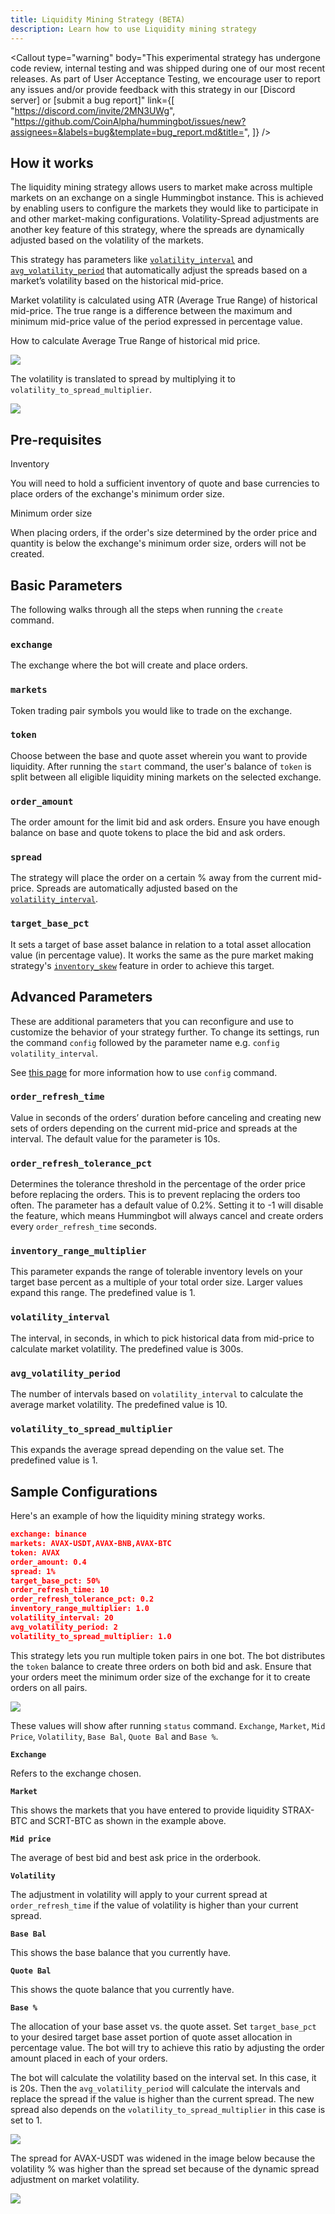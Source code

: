 ```yaml
---
title: Liquidity Mining Strategy (BETA)
description: Learn how to use Liquidity mining strategy
---
```




<Callout
  type="warning"
  body="This experimental strategy has undergone code review, internal testing and was shipped during one of our most recent releases. As part of User Acceptance Testing, we encourage user to report any issues and/or provide feedback with this strategy in our [Discord server] or [submit a bug report]"
  link={[
    "https://discord.com/invite/2MN3UWg",
    "https://github.com/CoinAlpha/hummingbot/issues/new?assignees=&labels=bug&template=bug_report.md&title=",
  ]}
/>

## How it works

The liquidity mining strategy allows users to market make across multiple markets on an exchange on a single Hummingbot instance. This is achieved by enabling users to configure the markets they would like to participate in and other market-making configurations. Volatility-Spread adjustments are another key feature of this strategy, where the spreads are dynamically adjusted based on the volatility of the markets.

This strategy has parameters like [`volatility_interval`](/strategies/liquidity-mining/#volatility_interval) and [`avg_volatility_period`](/strategies/liquidity-mining/#avg_volatility_period) that automatically adjust the spreads based on a market’s volatility based on the historical mid-price.

Market volatility is calculated using ATR (Average True Range) of historical mid-price. The true range is a difference between the maximum and minimum mid-price value of the period expressed in percentage value.

How to calculate Average True Range of historical mid price.

![](/img/Average-true-range.png)

The volatility is translated to spread by multiplying it to `volatility_to_spread_multiplier`.

![](/img/adjusted-spread.png)

## Pre-requisites

Inventory

You will need to hold a sufficient inventory of quote and base currencies to place orders of the exchange's minimum order size.

Minimum order size

When placing orders, if the order's size determined by the order price and quantity is below the exchange's minimum order size, orders will not be created.

## Basic Parameters

The following walks through all the steps when running the `create` command.

### `exchange`

The exchange where the bot will create and place orders.

<Prompt
  prompt="Enter your liquidity mining exchange name? "
  response=">>> Binance"
/>

### `markets`

Token trading pair symbols you would like to trade on the exchange.

<Prompt
  prompt="Enter a list of markets (comma separated, e.g. LTC-USDT,ETH-USDT) "
  response=">>> ETH-USDT"
/>

<Callout
  type="note"
  body="If participating in multiple markets, this strategy only supports trading pairs that share the same base or quote asset."
/>

### `token`

Choose between the base and quote asset wherein you want to provide liquidity. After running the `start` command, the user's balance of `token` is split between all eligible liquidity mining markets on the selected exchange.

<Prompt
  prompt="What asset (base or quote) do you want to use to provide liquidity? "
  response=">>> ETH"
/>

### `order_amount`

The order amount for the limit bid and ask orders. Ensure you have enough balance on base and quote tokens to place the bid and ask orders.

<Prompt
  prompt="What is the size of each order (in ETH amount)? "
  response=">>> 0.008"
/>

### `spread`

The strategy will place the order on a certain % away from the current mid-price. Spreads are automatically adjusted based on the [`volatility_interval`](https://docs.hummingbot.io/strategies/liquidity-mining/#volatility_interval).

<Prompt
  prompt="How far away from the mid price do you want to place bid and ask orders? (Enter 1 to indicate 1%) "
  response=">>> 1"
/>

### `target_base_pct`

It sets a target of base asset balance in relation to a total asset allocation value (in percentage value). It works the same as the pure market making strategy's [`inventory_skew`](/strategies/inventory-skew/) feature in order to achieve this target.

<Prompt
  prompt="For each pair, what is your target base asset percentage? (Enter 20 to indicate 20%) "
  response=">>> 20"
/>

## Advanced Parameters

These are additional parameters that you can reconfigure and use to customize the behavior of your strategy further. To change its settings, run the command `config` followed by the parameter name e.g. `config volatility_interval`.

See [this page](https://docs.hummingbot.io/operation/command-ref/#config) for more information how to use `config` command.

### `order_refresh_time`

Value in seconds of the orders’ duration before canceling and creating new sets of orders depending on the current mid-price and spreads at the interval. The default value for the parameter is 10s.

<Prompt
  prompt="How often do you want to cancel and replace bids and asks (in seconds)? "
  response=">>> 10"
/>

### `order_refresh_tolerance_pct`

Determines the tolerance threshold in the percentage of the order price before replacing the orders. This is to prevent replacing the orders too often. The parameter has a default value of 0.2%. Setting it to -1 will disable the feature, which means Hummingbot will always cancel and create orders every `order_refresh_time` seconds.

<Prompt
  prompt="Enter the percent change in price needed to refresh orders at each cycle (Enter 1 to indicate 1%) "
  response=">>> 0.2"
/>

### `inventory_range_multiplier`

This parameter expands the range of tolerable inventory levels on your target base percent as a multiple of your total order size. Larger values expand this range. The predefined value is 1.

<Prompt
  prompt="What is your tolerable range of inventory around the target, expressed in multiples of your total order size?"
  response=">>> 1"
/>

### `volatility_interval`

The interval, in seconds, in which to pick historical data from mid-price to calculate market volatility. The predefined value is 300s.

<Prompt
  prompt="What is an interval, in second, in which to pick historical mid price data from to calculate market volatility? "
  response=">>> 300"
/>

### `avg_volatility_period`

The number of intervals based on `volatility_interval` to calculate the average market volatility. The predefined value is 10.

<Prompt
  prompt="How many interval does it take to calculate average market volatility? "
  response=">>> 10"
/>

### `volatility_to_spread_multiplier`

This expands the average spread depending on the value set. The predefined value is 1.

<Prompt
  prompt="Enter a multiplier used to convert average volatility to spread (enter 1 for 1 to 1 conversion) "
  response=">>> 1"
/>

## Sample Configurations

Here's an example of how the liquidity mining strategy works.

```json
exchange: binance
markets: AVAX-USDT,AVAX-BNB,AVAX-BTC
token: AVAX
order_amount: 0.4
spread: 1%
target_base_pct: 50%
order_refresh_time: 10
order_refresh_tolerance_pct: 0.2
inventory_range_multiplier: 1.0
volatility_interval: 20
avg_volatility_period: 2
volatility_to_spread_multiplier: 1.0
```

This strategy lets you run multiple token pairs in one bot. The bot distributes the `token` balance to create three orders on both bid and ask. Ensure that your orders meet the minimum order size of the exchange for it to create orders on all pairs.

![](/img/lm-status.png)

These values will show after running `status` command. `Exchange`, `Market`, `Mid Price`, `Volatility`, `Base Bal`, `Quote Bal` and `Base %`.

**`Exchange`**

Refers to the exchange chosen.

**`Market`**

This shows the markets that you have entered to provide liquidity STRAX-BTC and SCRT-BTC as shown in the example above.

**`Mid price`**

The average of best bid and best ask price in the orderbook.

**`Volatility`**

The adjustment in volatility will apply to your current spread at `order_refresh_time` if the value of volatility is higher than your current spread.

**`Base Bal`**

This shows the base balance that you currently have.

**`Quote Bal`**

This shows the quote balance that you currently have.

**`Base %`**

The allocation of your base asset vs. the quote asset. Set `target_base_pct` to your desired target base asset portion of quote asset allocation in percentage value. The bot will try to achieve this ratio by adjusting the order amount placed in each of your orders.

The bot will calculate the volatility based on the interval set. In this case, it is 20s. Then the `avg_volatility_period` will calculate the intervals and replace the spread if the value is higher than the current spread. The new spread also depends on the `volatility_to_spread_multiplier` in this case is set to 1.

![](/img/volatility_interval.png)

The spread for AVAX-USDT was widened in the image below because the volatility % was higher than the spread set because of the dynamic spread adjustment on market volatility.

![](/img/volatility_spread.png)
